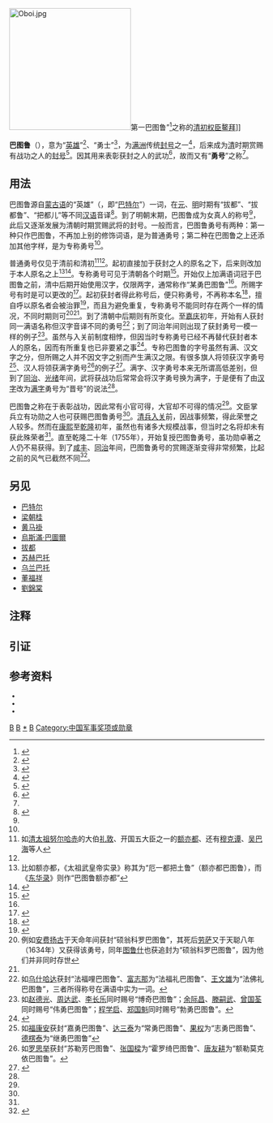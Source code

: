 [[File:Oboi.jpg|240px]]第一巴图鲁”<ref>{{Cite web |url=http://news.sohu.com/20110925/n320446155.shtml |title=搜狐新闻：考证显示，“满洲第一勇士” 鳌拜祖籍长春双阳 |access-date=2012-08-29 |archive-date=2020-05-16 |archive-url=https://web.archive.org/web/20200516061858/http://news.sohu.com/20110925/n320446155.shtml |dead-url=no }}</ref>之称的[[清初|清初]][[权臣|权臣]][[鳌拜|鳌拜]]]]
{{Contains Manchu text}}

'''巴图鲁'''（{{lang-mnc|ᠪᠠᡨᡠᡵᡠ|z=baturu}}），意为“[[英雄|英雄]]”<ref>{{harvnb|郑天挺|2009|p=189}}</ref>、“勇士”<ref>{{harvnb|安双成|1993|p=396}}</ref>，为[[满洲|满洲]]传统[[封号|封号]]之一<ref name="探微190">{{harvnb|郑天挺|2009|p=190}}</ref>，后来成为[[清|清]]时期赏赐有战功之人的[[封号|封号]]<ref name="探微193">{{harvnb|郑天挺|2009|p=193}}</ref>。因其用来表彰获封之人的武功<ref>{{harvnb|郑天挺|2009|p=193}}</ref>，故而又有“'''勇号'''”之称<ref name="探微190"/>。

==用法==
巴图鲁源自[[蒙古语|蒙古语]]的“英雄”（{{mong|m=ᠪᠠᠭᠠᠲᠣᠷ|k=баатар}}，即“[[巴特尔_(称谓)|巴特尔]]”）一词，在[[元朝|元]]、[[明朝|明]]时期有“拔都”、“拔都鲁”、“把都儿”等不同[[汉语|汉语]]音译<ref>{{harvnb|郑天挺|2009|p=189-190}}</ref>。到了明朝末期，巴图鲁成为女真人的称号<ref name="探微190"/>，此后又逐渐发展为清朝时期赏赐武将的封号。一般而言，巴图鲁勇号有两种：第一种只作巴图鲁，不再加上别的修饰词语，是为普通勇号；第二种在巴图鲁之上还添加其他字样，是为专称勇号<ref name="探微190"/>。

普通勇号仅见于清前和清初<ref group="注">如[[努尔哈赤|清太祖努尔哈赤]]的大伯[[礼敦|礼敦]]、开国五大臣之一的[[额亦都|额亦都]]、还有[[穆克谭|穆克谭]]、[[吴巴海|吴巴海]]等人</ref><ref name="探微190"/>。起初直接加于获封之人的原名之下，后来则改加于本人原名之上<ref group="注">比如额亦都，《太祖武皇帝实录》称其为“厄一都把土鲁”（额亦都巴图鲁），而《[[东华录|东华录]]》则作“巴图鲁额亦都”</ref><ref>{{harvnb|郑天挺|2009|p=190-191}}</ref>。专称勇号可见于清朝各个时期<ref>{{harvnb|郑天挺|2009|p=191-192}}</ref>。开始仅上加满语词冠于巴图鲁之前，清中后期开始使用汉字，仅限两字，通常称作“某勇巴图鲁”<ref name="探微193"/>。所赐字号有时是可以更改的<ref name="探微192">{{harvnb|郑天挺|2009|p=192}}</ref>。起初获封者得此称号后，便只称勇号，不再称本名<ref>{{harvnb|郑天挺|2009|p=191}}</ref>，擅自呼以原名者会被治罪<ref>{{harvnb|中国第一历史档案馆译|1980|p=1219}}</ref>，而且为避免重复，专称勇号不能同时存在两个一样的情况，不同时期则可<ref group="注">例如[[安费扬古|安费扬古]]于天命年间获封“硕翁科罗巴图鲁”，其死后[[劳萨_(瓜尔佳氏)|劳萨]]又于天聪八年（1634年）又获得该勇号，同年[[图鲁什|图鲁什]]也获追封为“硕翁科罗巴图鲁”，因为他们并非同时存世</ref><ref name="探微192"/>。到了清朝中后期则有所变化。至[[嘉庆|嘉庆]]初年，开始有人获封同一满语名称但汉字音译不同的勇号<ref group="注">如[[乌什哈达|乌什哈达]]获封“法福哩巴图鲁”、[[富志那|富志那]]为“法福礼巴图鲁”、[[王文雄|王文雄]]为“法佛礼巴图鲁”，三者所得称号在满语中实为一词。</ref>；到了同治年间则出现了获封勇号一模一样的例子<ref group="注">如[[赵德光_(清朝)|赵德光]]、[[周达武|周达武]]、[[李长乐|李长乐]]同时赐号“博奇巴图鲁”；[[余际昌|余际昌]]、[[滕嗣武|滕嗣武]]、[[曾国荃|曾国荃]]同时赐号“伟勇巴图鲁”；[[程学启|程学启]]、[[郑国魁|郑国魁]]同时赐号“勃勇巴图鲁”。</ref>。虽然与入关前制度相悖，但因当时专称勇号已经不再替代获封者本人的原名，因而有所重复也已非要紧之事<ref name="探微194">{{harvnb|郑天挺|2009|p=194}}</ref>。专称巴图鲁的字号虽然有满、汉文字之分，但所赐之人并不因文字之别而产生满汉之限。有很多旗人将领获汉字勇号<ref group="注">如[[福康安|福康安]]获封“嘉勇巴图鲁”、[[达三泰|达三泰]]为“常勇巴图鲁”、[[果权|果权]]为“志勇巴图鲁”、[[德楞泰|德楞泰]]为“继勇巴图鲁”</ref>、汉人将领获满字勇号<ref group="注">如[[罗思举|罗思举]]获封“苏勒芳巴图鲁”、[[张国樑|张国樑]]为“霍罗绮巴图鲁”、[[唐友耕|唐友耕]]为“额勒莫克依巴图鲁”。</ref>的例子<ref>{{harvnb|郑天挺|2009|p=193-194}}</ref>。满字、汉字勇号本来无所谓高低差别，但到了[[同治|同治]]、[[光绪|光绪]]年间，武将获战功后常常会将汉字勇号换为满字，于是便有了由[[汉字|汉字]]改为[[滿文|满字]]勇号为“晋号”的说法<ref name="探微194"/>。

巴图鲁之称在于表彰战功，因此常有小官可得，大官却不可得的情况<ref name="探微193"/>。文臣掌兵立有功勋之人也可获赐巴图鲁勇号<ref name="探微193"/>。[[清兵入关|清兵入关]]前，因战事频繁，得此荣誉之人较多。然而在[[康熙|康熙]]至[[乾隆|乾隆]]初年，虽然也有诸多大规模战事，但当时之名将却未有获此殊荣者<ref name="探微194"/>。直至乾隆二十年（1755年），开始复授巴图鲁勇号，虽功勋卓著之人仍不易获得。到了[[咸丰|咸丰]]、[[同治|同治]]年间，巴图鲁勇号的赏赐逐渐变得非常频繁，比起之前的风气已截然不同<ref>{{harvnb|郑天挺|2009|p=195}}</ref>。

== 另见 ==
* [[巴特尔|巴特尔]]
*[[梁朝桂|梁朝桂]]
* [[黄马褂|黄马褂]]
* [[烏斯滿·巴圖爾|烏斯滿·巴圖爾]]
*[[拔都|拔都]]
*[[苏赫巴托|苏赫巴托]]
*[[乌兰巴托|乌兰巴托]]
*[[董福祥|董福祥]]
*[[劉錦棠|劉錦棠]]

== 注释 ==
{{Reflist|group="注"|2}}

== 引证 ==
{{reflist|2}}

== 参考资料 ==
<div style="font-size: 90%">
<!-- ordered alphabetically by last name -->
*{{Cite book|last=安双成|title=《满汉大词典》|publisher=辽宁民族出版社|year=1993|isbn=9787805273785|url=http://book.douban.com/subject/2251326/|ref=harv|access-date=2012-08-29|archive-date=2020-08-06|archive-url=https://web.archive.org/web/20200806164812/https://book.douban.com/subject/2251326/|dead-url=no}}
*{{Cite book|last=郑天挺|title=《探微集》|publisher=中华书局|year=2009|isbn=9787101069853|url=http://book.douban.com/subject/4055597/|ref=harv|access-date=2012-08-29|archive-date=2021-01-09|archive-url=https://web.archive.org/web/20210109222652/https://book.douban.com/subject/4055597/|dead-url=no}}
*{{Cite book|last=中国第一历史档案馆译|title=《满文老档（译著）》|publisher=中华书局|year=1980|isbn=9787101005875|url=http://book.douban.com/subject/4106450/|ref=harv|access-date=2012-08-29|archive-date=2020-08-06|archive-url=https://web.archive.org/web/20200806164827/https://book.douban.com/subject/4106450/|dead-url=no}}
</div>

[[Category:清军人物|B]]
[[Category:清朝政府奖励|B]]
[[Category:巴图鲁|*]]
[[Category:蒙古语借词|B]]
[[Category:中国军事奖项或勋章|Category:中国军事奖项或勋章]]